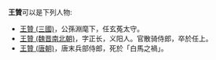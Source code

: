 '''王贊'''可以是下列人物:
*[[王贊_(三國)|王贊 (三國)]]，公孫淵麾下，任玄菟太守。
*[[王贊_(魏晋南北朝)|王贊 (魏晋南北朝)]]，字正长，义阳人。官散骑侍郎，卒於任上。
*[[王贊_(唐朝)|王贊 (唐朝)]]，唐末兵部侍郎，死於「白馬之禍」。

{{disambig|Z赞|cat=二字王姓人名消歧义}}